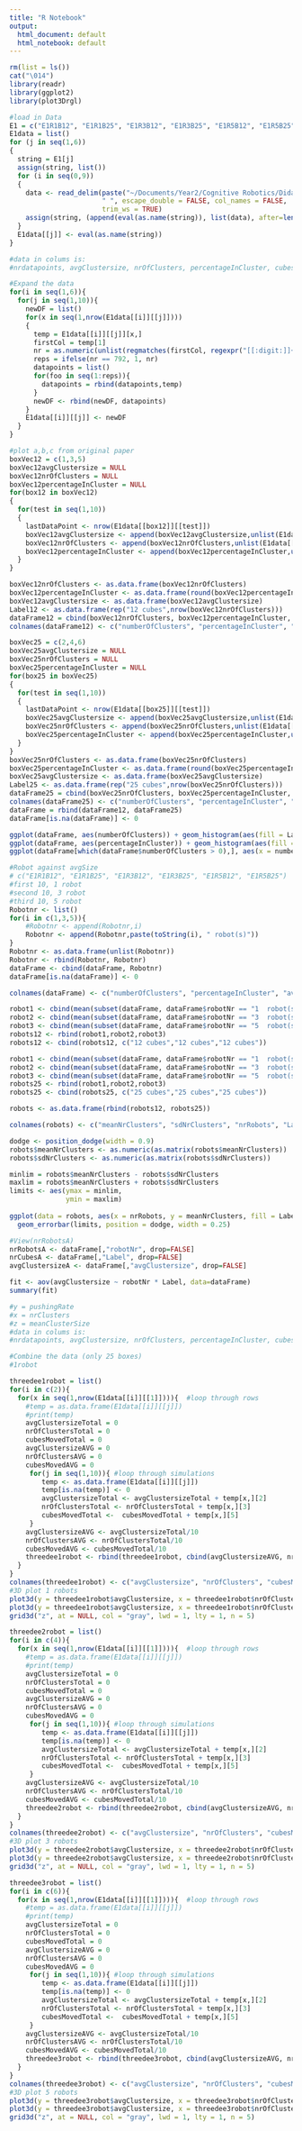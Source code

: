 ```yaml
---
title: "R Notebook"
output:
  html_document: default
  html_notebook: default
---
```


```r
rm(list = ls())
cat("\014")  
library(readr)
library(ggplot2)
library(plot3Drgl)

#load in Data
E1 = c("E1R1B12", "E1R1B25", "E1R3B12", "E1R3B25", "E1R5B12", "E1R5B25")
E1data = list()
for (j in seq(1,6))
{
  string = E1[j]
  assign(string, list())
  for (i in seq(0,9))
  {
    data <- read_delim(paste("~/Documents/Year2/Cognitive Robotics/Didabots/Data/E1/",string,"/Data/",string,"_0",toString(i),".txt", sep=""), 
                       " ", escape_double = FALSE, col_names = FALSE, 
                       trim_ws = TRUE)
    assign(string, (append(eval(as.name(string)), list(data), after=length(eval(as.name(string))))))
  }
  E1data[[j]] <- eval(as.name(string))
}

#data in colums is:
#nrdatapoints, avgClustersize, nrOfClusters, percentageInCluster, cubesMoved

#Expand the data
for(i in seq(1,6)){
  for(j in seq(1,10)){
    newDF = list()
    for(x in seq(1,nrow(E1data[[i]][[j]])))
    {
      temp = E1data[[i]][[j]][x,]
      firstCol = temp[1]
      nr = as.numeric(unlist(regmatches(firstCol, regexpr("[[:digit:]]+", firstCol))))
      reps = ifelse(nr == 792, 1, nr)
      datapoints = list()
      for(foo in seq(1:reps)){
        datapoints = rbind(datapoints,temp)
      }
      newDF <- rbind(newDF, datapoints) 
    }
    E1data[[i]][[j]] <- newDF
  }
}
```
```r
#plot a,b,c from original paper
boxVec12 = c(1,3,5)
boxVec12avgClustersize = NULL
boxVec12nrOfClusters = NULL
boxVec12percentageInCluster = NULL
for(box12 in boxVec12)
{
  for(test in seq(1,10))
  {
    lastDataPoint <- nrow(E1data[[box12]][[test]])
    boxVec12avgClustersize <- append(boxVec12avgClustersize,unlist(E1data[[box12]][[test]][lastDataPoint,][2]))
    boxVec12nrOfClusters <- append(boxVec12nrOfClusters,unlist(E1data[[box12]][[test]][lastDataPoint,][3]))
    boxVec12percentageInCluster <- append(boxVec12percentageInCluster,unlist(E1data[[box12]][[test]][lastDataPoint,][4]))
  }
}

boxVec12nrOfClusters <- as.data.frame(boxVec12nrOfClusters)
boxVec12percentageInCluster <- as.data.frame(round(boxVec12percentageInCluster, digits = 1))
boxVec12avgClustersize <- as.data.frame(boxVec12avgClustersize)
Label12 <- as.data.frame(rep("12 cubes",nrow(boxVec12nrOfClusters)))
dataFrame12 = cbind(boxVec12nrOfClusters, boxVec12percentageInCluster, boxVec12avgClustersize, Label12)
colnames(dataFrame12) <- c("numberOfClusters", "percentageInCluster", "avgClustersize","Label")

boxVec25 = c(2,4,6)
boxVec25avgClustersize = NULL
boxVec25nrOfClusters = NULL
boxVec25percentageInCluster = NULL
for(box25 in boxVec25)
{
  for(test in seq(1,10))
  {
    lastDataPoint <- nrow(E1data[[box25]][[test]])
    boxVec25avgClustersize <- append(boxVec25avgClustersize,unlist(E1data[[box25]][[test]][lastDataPoint,][2]))
    boxVec25nrOfClusters <- append(boxVec25nrOfClusters,unlist(E1data[[box25]][[test]][lastDataPoint,][3]))
    boxVec25percentageInCluster <- append(boxVec25percentageInCluster,unlist(E1data[[box25]][[test]][lastDataPoint,][4]))
  }
}
boxVec25nrOfClusters <- as.data.frame(boxVec25nrOfClusters)
boxVec25percentageInCluster <- as.data.frame(round(boxVec25percentageInCluster, digits = 1))
boxVec25avgClustersize <- as.data.frame(boxVec25avgClustersize)
Label25 <- as.data.frame(rep("25 cubes",nrow(boxVec25nrOfClusters)))
dataFrame25 = cbind(boxVec25nrOfClusters, boxVec25percentageInCluster, boxVec25avgClustersize, Label25)
colnames(dataFrame25) <- c("numberOfClusters", "percentageInCluster", "avgClustersize","Label")
dataFrame = rbind(dataFrame12, dataFrame25)
dataFrame[is.na(dataFrame)] <- 0

ggplot(dataFrame, aes(numberOfClusters)) + geom_histogram(aes(fill = Label), position = "dodge", binwidth = 0.5)
ggplot(dataFrame, aes(percentageInCluster)) + geom_histogram(aes(fill = Label), position = "dodge", binwidth = 0.05) + scale_x_continuous(breaks = seq(0, 1, by = 0.1))
ggplot(dataFrame[which(dataFrame$numberOfClusters > 0),], aes(x = numberOfClusters, y = avgClustersize)) + geom_point(aes(color = Label))
```

```r
#Robot against avgSize
# c("E1R1B12", "E1R1B25", "E1R3B12", "E1R3B25", "E1R5B12", "E1R5B25")
#first 10, 1 robot
#second 10, 3 robot
#third 10, 5 robot
Robotnr <- list()
for(i in c(1,3,5)){
    #Robotnr <- append(Robotnr,i)
    Robotnr <- append(Robotnr,paste(toString(i), " robot(s)"))
}
Robotnr <- as.data.frame(unlist(Robotnr))
Robotnr <- rbind(Robotnr, Robotnr)
dataFrame <- cbind(dataFrame, Robotnr)
dataFrame[is.na(dataFrame)] <- 0

colnames(dataFrame) <- c("numberOfClusters", "percentageInCluster", "avgClustersize", "Label", "robotNr")

robot1 <- cbind(mean(subset(dataFrame, dataFrame$robotNr == "1  robot(s)" & dataFrame$Label == "12 cubes")[,"numberOfClusters"]), sd(subset(dataFrame, dataFrame$robotNr == "1  robot(s)" & dataFrame$Label == "12 cubes")[,"numberOfClusters"]), "robot 1")
robot2 <- cbind(mean(subset(dataFrame, dataFrame$robotNr == "3  robot(s)" & dataFrame$Label == "12 cubes")[,"numberOfClusters"]), sd(subset(dataFrame, dataFrame$robotNr == "3  robot(s)" & dataFrame$Label == "12 cubes")[,"numberOfClusters"]), "robot 3")
robot3 <- cbind(mean(subset(dataFrame, dataFrame$robotNr == "5  robot(s)" & dataFrame$Label == "12 cubes")[,"numberOfClusters"]), sd(subset(dataFrame, dataFrame$robotNr == "5  robot(s)" & dataFrame$Label == "12 cubes")[,"numberOfClusters"]), "robot 5")
robots12 <- rbind(robot1,robot2,robot3)
robots12 <- cbind(robots12, c("12 cubes","12 cubes","12 cubes"))

robot1 <- cbind(mean(subset(dataFrame, dataFrame$robotNr == "1  robot(s)" & dataFrame$Label == "25 cubes")[,"numberOfClusters"]), sd(subset(dataFrame, dataFrame$robotNr == "1  robot(s)" & dataFrame$Label == "25 cubes")[,"numberOfClusters"]), "robot 1")
robot2 <- cbind(mean(subset(dataFrame, dataFrame$robotNr == "3  robot(s)" & dataFrame$Label == "25 cubes")[,"numberOfClusters"]), sd(subset(dataFrame, dataFrame$robotNr == "3  robot(s)" & dataFrame$Label == "25 cubes")[,"numberOfClusters"]), "robot 3")
robot3 <- cbind(mean(subset(dataFrame, dataFrame$robotNr == "5  robot(s)" & dataFrame$Label == "25 cubes")[,"numberOfClusters"]), sd(subset(dataFrame, dataFrame$robotNr == "5  robot(s)" & dataFrame$Label == "25 cubes")[,"numberOfClusters"]), "robot 5")
robots25 <- rbind(robot1,robot2,robot3)
robots25 <- cbind(robots25, c("25 cubes","25 cubes","25 cubes"))

robots <- as.data.frame(rbind(robots12, robots25))

colnames(robots) <- c("meanNrClusters", "sdNrClusters", "nrRobots", "Label")

dodge <- position_dodge(width = 0.9)
robots$meanNrClusters <- as.numeric(as.matrix(robots$meanNrClusters))
robots$sdNrClusters <- as.numeric(as.matrix(robots$sdNrClusters))

minlim = robots$meanNrClusters - robots$sdNrClusters
maxlim = robots$meanNrClusters + robots$sdNrClusters
limits <- aes(ymax = minlim,
              ymin = maxlim)
 
ggplot(data = robots, aes(x = nrRobots, y = meanNrClusters, fill = Label)) + geom_bar(stat = "identity", position = dodge) +
  geom_errorbar(limits, position = dodge, width = 0.25)
```

```r
#View(nrRobotsA)
nrRobotsA <- dataFrame[,"robotNr", drop=FALSE]
nrCubesA <- dataFrame[,"Label", drop=FALSE]
avgClustersizeA <- dataFrame[,"avgClustersize", drop=FALSE]

fit <- aov(avgClustersize ~ robotNr * Label, data=dataFrame) 
summary(fit)
```

```r
#y = pushingRate
#x = nrClusters
#z = meanClusterSize
#data in colums is:
#nrdatapoints, avgClustersize, nrOfClusters, percentageInCluster, cubesMoved

#Combine the data (only 25 boxes)
#1robot

threedee1robot = list()
for(i in c(2)){
  for(x in seq(1,nrow(E1data[[i]][[1]]))){  #loop through rows
    #temp = as.data.frame(E1data[[i]][[j]])
    #print(temp)
    avgClustersizeTotal = 0
    nrOfClustersTotal = 0
    cubesMovedTotal = 0
    avgClustersizeAVG = 0
    nrOfClustersAVG = 0
    cubesMovedAVG = 0
     for(j in seq(1,10)){ #loop through simulations
        temp <- as.data.frame(E1data[[i]][[j]])
        temp[is.na(temp)] <- 0
        avgClustersizeTotal <- avgClustersizeTotal + temp[x,][2]
        nrOfClustersTotal <- nrOfClustersTotal + temp[x,][3]
        cubesMovedTotal <-  cubesMovedTotal + temp[x,][5]
     }
    avgClustersizeAVG <- avgClustersizeTotal/10
    nrOfClustersAVG <- nrOfClustersTotal/10
    cubesMovedAVG <- cubesMovedTotal/10
    threedee1robot <- rbind(threedee1robot, cbind(avgClustersizeAVG, nrOfClustersAVG, cubesMovedAVG))
  }
}
colnames(threedee1robot) <- c("avgClustersize", "nrOfClusters", "cubesMoved")
#3D plot 1 robots
plot3d(y = threedee1robot$avgClustersize, x = threedee1robot$nrOfClusters, z = threedee1robot$cubesMoved, type = "l", col = "red", ylab = "Mean Cluster Size", xlab = "Nr. of Clusters", zlab = "Pushing rate", main = "1 Robots")
plot3d(y = threedee1robot$avgClustersize, x = threedee1robot$nrOfClusters, z = threedee1robot$cubesMoved, type = "h", col = "grey", add = TRUE, axes = FALSE)
grid3d("z", at = NULL, col = "gray", lwd = 1, lty = 1, n = 5)

threedee2robot = list()
for(i in c(4)){
  for(x in seq(1,nrow(E1data[[i]][[1]]))){  #loop through rows
    #temp = as.data.frame(E1data[[i]][[j]])
    #print(temp)
    avgClustersizeTotal = 0
    nrOfClustersTotal = 0
    cubesMovedTotal = 0
    avgClustersizeAVG = 0
    nrOfClustersAVG = 0
    cubesMovedAVG = 0
     for(j in seq(1,10)){ #loop through simulations
        temp <- as.data.frame(E1data[[i]][[j]])
        temp[is.na(temp)] <- 0
        avgClustersizeTotal <- avgClustersizeTotal + temp[x,][2]
        nrOfClustersTotal <- nrOfClustersTotal + temp[x,][3]
        cubesMovedTotal <-  cubesMovedTotal + temp[x,][5]
     }
    avgClustersizeAVG <- avgClustersizeTotal/10
    nrOfClustersAVG <- nrOfClustersTotal/10
    cubesMovedAVG <- cubesMovedTotal/10
    threedee2robot <- rbind(threedee2robot, cbind(avgClustersizeAVG, nrOfClustersAVG, cubesMovedAVG))
  }
}
colnames(threedee2robot) <- c("avgClustersize", "nrOfClusters", "cubesMoved")
#3D plot 3 robots
plot3d(y = threedee2robot$avgClustersize, x = threedee2robot$nrOfClusters, z = threedee2robot$cubesMoved, type = "l", col = "red", ylab = "Mean Cluster Size", xlab = "Nr. of Clusters", zlab = "Pushing rate", main = "3 Robots")
plot3d(y = threedee2robot$avgClustersize, x = threedee2robot$nrOfClusters, z = threedee2robot$cubesMoved, type = "h", col = "grey", add = TRUE, axes = FALSE)
grid3d("z", at = NULL, col = "gray", lwd = 1, lty = 1, n = 5)

threedee3robot = list()
for(i in c(6)){
  for(x in seq(1,nrow(E1data[[i]][[1]]))){  #loop through rows
    #temp = as.data.frame(E1data[[i]][[j]])
    #print(temp)
    avgClustersizeTotal = 0
    nrOfClustersTotal = 0
    cubesMovedTotal = 0
    avgClustersizeAVG = 0
    nrOfClustersAVG = 0
    cubesMovedAVG = 0
     for(j in seq(1,10)){ #loop through simulations
        temp <- as.data.frame(E1data[[i]][[j]])
        temp[is.na(temp)] <- 0
        avgClustersizeTotal <- avgClustersizeTotal + temp[x,][2]
        nrOfClustersTotal <- nrOfClustersTotal + temp[x,][3]
        cubesMovedTotal <-  cubesMovedTotal + temp[x,][5]
     }
    avgClustersizeAVG <- avgClustersizeTotal/10
    nrOfClustersAVG <- nrOfClustersTotal/10
    cubesMovedAVG <- cubesMovedTotal/10
    threedee3robot <- rbind(threedee3robot, cbind(avgClustersizeAVG, nrOfClustersAVG, cubesMovedAVG))
  }
}
colnames(threedee3robot) <- c("avgClustersize", "nrOfClusters", "cubesMoved")
#3D plot 5 robots
plot3d(y = threedee3robot$avgClustersize, x = threedee3robot$nrOfClusters, z = threedee3robot$cubesMoved, type = "l", col = "red", ylab = "Mean Cluster Size", xlab = "Nr. of Clusters", zlab = "Pushing rate", , main = "5 Robots")
plot3d(y = threedee3robot$avgClustersize, x = threedee3robot$nrOfClusters, z = threedee3robot$cubesMoved, type = "h", col = "grey", add = TRUE, axes = FALSE)
grid3d("z", at = NULL, col = "gray", lwd = 1, lty = 1, n = 5)
```

